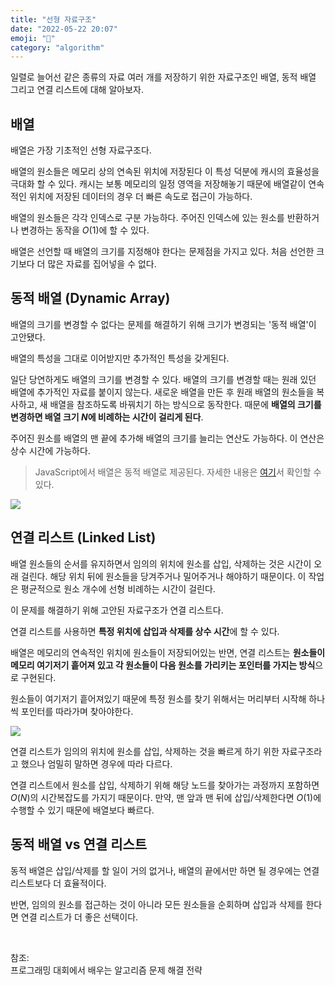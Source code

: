 ```yaml
---
title: "선형 자료구조"
date: "2022-05-22 20:07"
emoji: "🥖"
category: "algorithm"
---
```


일렬로 늘어선 같은 종류의 자료 여러 개를 저장하기 위한 자료구조인 배열, 동적 배열 그리고 연결 리스트에 대해 알아보자.

## 배열
배열은 가장 기초적인 선형 자료구조다.

배열의 원소들은 메모리 상의 연속된 위치에 저장된다
이 특성 덕분에 캐시의 효율성을 극대화 할 수 있다.
캐시는 보통 메모리의 일정 영역을 저장해놓기 때문에 배열같이 연속적인 위치에 저장된 데이터의 경우 더 빠른 속도로 접근이 가능하다.

배열의 원소들은 각각 인덱스로 구분 가능하다. 주어진 인덱스에 있는 원소를 반환하거나 변경하는 동작을 $O(1)$에 할 수 있다.

배열은 선언할 때 배열의 크기를 지정해야 한다는 문제점을 가지고 있다.
처음 선언한 크기보다 더 많은 자료를 집어넣을 수 없다.

## 동적 배열 (Dynamic Array)
배열의 크기를 변경할 수 없다는 문제를 해결하기 위해 크기가 변경되는 '동적 배열'이 고안됐다.

배열의 특성을 그대로 이어받지만 추가적인 특성을 갖게된다.

일단 당연하게도 배열의 크기를 변경할 수 있다. 배열의 크기를 변경할 때는 원래 있던 배열에 추가적인 자료를 붙이지 않는다.
새로운 배열을 만든 후 원래 배열의 원소들을 복사하고, 새 배열을 참조하도록 바꿔치기 하는 방식으로 동작한다.
때문에 **배열의 크기를 변경하면 배열 크기 $N$에 비례하는 시간이 걸리게 된다**.

주어진 원소를 배열의 맨 끝에 추가해 배열의 크기를 늘리는 연산도 가능하다.
이 연산은 상수 시간에 가능하다.

> JavaScript에서 배열은 동적 배열로 제공된다. 자세한 내용은 [여기](https://woong-jae.com/javascript/220419-v8-array-internals)서 확인할 수 있다.

<img src="https://upload.wikimedia.org/wikipedia/commons/thumb/3/31/Dynamic_array.svg/220px-Dynamic_array.svg.png" />

## 연결 리스트 (Linked List)
배열 원소들의 순서를 유지하면서 임의의 위치에 원소를 삽입, 삭제하는 것은 시간이 오래 걸린다.
해당 위치 뒤에 원소들을 당겨주거나 밀어주거나 해야하기 때문이다. 이 작업은 평균적으로 원소 개수에 선형 비례하는 시간이 걸린다.

이 문제를 해결하기 위해 고안된 자료구조가 연결 리스트다.

연결 리스트를 사용하면 **특정 위치에 삽입과 삭제를 상수 시간**에 할 수 있다.

배열은 메모리의 연속적인 위치에 원소들이 저장되어있는 반면,
연결 리스트는 **원소들이 메모리 여기저기 흩어져 있고 각 원소들이 다음 원소를 가리키는 포인터를 가지는 방식**으로 구현된다.

원소들이 여기저기 흩어져있기 때문에 특정 원소를 찾기 위해서는 머리부터 시작해 하나씩 포인터를 따라가며 찾아야한다.

<img src="https://blog.kakaocdn.net/dn/ba3zRZ/btq2Mz8CDoL/wNmI6SzXTZhPko7X7zBALK/img.png" />

연결 리스트가 임의의 위치에 원소를 삽입, 삭제하는 것을 빠르게 하기 위한 자료구조라고 했으나 엄밀히 말하면 경우에 따라 다르다.

연결 리스트에서 원소를 삽입, 삭제하기 위해 해당 노드를 찾아가는 과정까지 포함하면 $O(N)$의 시간복잡도를 가지기 때문이다.
만약, 맨 앞과 맨 뒤에 삽입/삭제한다면 $O(1)$에 수행할 수 있기 때문에 배열보다 빠르다.

## 동적 배열 vs 연결 리스트
동적 배열은 삽입/삭제를 할 일이 거의 없거나, 배열의 끝에서만 하면 될 경우에는 연결 리스트보다 더 효율적이다.

반면, 임의의 원소를 접근하는 것이 아니라 모든 원소들을 순회하며 삽입과 삭제를 한다면 연결 리스트가 더 좋은 선택이다.

<br/>

참조:  
프로그래밍 대회에서 배우는 알고리즘 문제 해결 전략